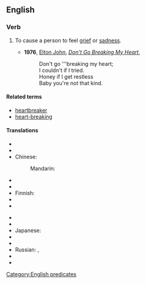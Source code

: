 ==English==

===Verb===
{{infl|en|verb|head=[[to]] [[break]] [[someone]][['s]] [[heart]]}}

# {{idiom}} To cause a person to feel [[grief]] or [[sadness]].
#*'''1976''', [[w:Elton John|Elton John]], ''[[w:Don't Go Breaking My Heart|Don't Go Breaking My Heart]]'',
#*:Don't go '''breaking my heart;
#*:I couldn't if I tried.
#*:Honey if I get restless
#*:Baby you're not that kind.

====Related terms====
* [[heartbreaker]]
* [[heart-breaking]]

====Translations====
{{trans-top|to cause a person to feel grief or sadness}}
* {{trreq|Arabic}}
* {{trreq|Armenian}}
* Chinese:
*: Mandarin: {{t|zh|打破心|tr=dǎpò xīn|sc=Hani}}
* {{trreq|Czech}}
* {{trreq|Dutch}}
* Finnish: {{t|fi|särkeä jonkun sydän}}
* {{trreq|French}}
* {{trreq|German}}
{{trans-mid}}
* {{trreq|Hindi}}
* {{trreq|Italian}}
* Japanese: {{t|ja|心を壊す|tr=こころをこわす, kokoro-o kowasu|sc=Jpan}}
* {{trreq|Korean}}
* {{trreq|Portuguese}}
* Russian: {{t|ru|разбивать сердце|tr=razbivát' sérdce|sc=Cyrl}} {{impf}}, {{t|ru|разбить сердце|tr=razbít' sérdce|sc=Cyrl}}  {{impf}} {{qualifier|+ dative case or possessive pronouns used}}
* {{trreq|Spanish}}
* {{trreq|Vietnamese}}
{{trans-bottom}}

[[Category:English predicates]]